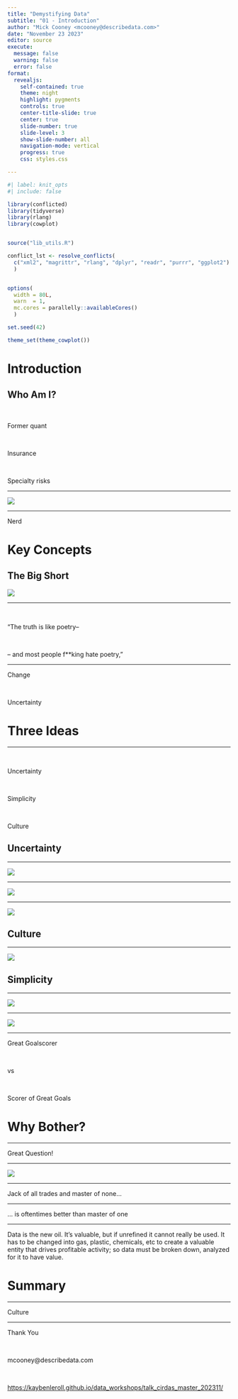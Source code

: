 ```yaml
---
title: "Demystifying Data"
subtitle: "01 - Introduction"
author: "Mick Cooney <mcooney@describedata.com>"
date: "November 23 2023"
editor: source
execute:
  message: false
  warning: false
  error: false
format:
  revealjs:
    self-contained: true
    theme: night
    highlight: pygments
    controls: true
    center-title-slide: true
    center: true
    slide-number: true
    slide-level: 3
    show-slide-number: all
    navigation-mode: vertical
    progress: true
    css: styles.css

---
```


```r
#| label: knit_opts
#| include: false

library(conflicted)
library(tidyverse)
library(rlang)
library(cowplot)


source("lib_utils.R")

conflict_lst <- resolve_conflicts(
  c("xml2", "magrittr", "rlang", "dplyr", "readr", "purrr", "ggplot2")
  )


options(
  width = 80L,
  warn  = 1,
  mc.cores = parallelly::availableCores()
  )

set.seed(42)

theme_set(theme_cowplot())
```

# Introduction

## Who Am I?

\

Former quant

\

Insurance

\

Specialty risks

---

![](img/maurice_moss.png)

---

Nerd

# Key Concepts

## The Big Short

![](img/the_big_short.png)

---

\

"The truth is like poetry--

\

-- and most people f\*\*king hate poetry,"

---

Change

\

Uncertainty

# Three Ideas

---

\

Uncertainty

\

Simplicity

\

Culture

## Uncertainty

---

![](img/rounders.png)

---

![](img/crossroads.png)

---

![](img/scary_cave.png)

## Culture

---

![](img/hippo_cartoon.png)

## Simplicity

---

![](img/maradona_goal.png)

---

![](img/denis_irwin.png)

---

Great Goalscorer

\

vs

\

Scorer of Great Goals

# Why Bother?

---

Great Question!

---

![](img/data_new_oil.png)

---

Jack of all trades and master of none...

---

... is oftentimes better than master of one

---

Data is the new oil. It's valuable, but if unrefined it cannot really be used. It has to be changed into gas, plastic, chemicals, etc to create a valuable entity that drives profitable activity; so data must be broken down, analyzed for it to have value.

# Summary

---

Culture

---

Thank You

\

mcooney\@describedata.com

\

<https://kaybenleroll.github.io/data_workshops/talk_cirdas_master_202311/>

